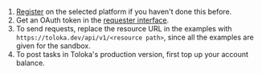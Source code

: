 1. [Register](/docs-new/guide/access) on the selected platform if you haven't done this before.
1. Get an OAuth token in the [requester interface](https://platform.toloka.ai/requester/profile/integration).
1. To send requests, replace the resource URL in the examples with `https://toloka.dev/api/v1/<resource path>`, since all the examples are given for the sandbox.
1. To post tasks in Toloka's production version, first top up your account balance.
